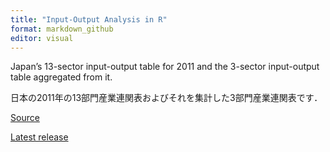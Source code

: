 ```yaml
---
title: "Input-Output Analysis in R"
format: markdown_github
editor: visual
---
```


Japan's 13-sector input-output table for 2011 and the 3-sector input-output table aggregated from it.

日本の2011年の13部門産業連関表およびそれを集計した3部門産業連関表です．

[Source](https://www.e-stat.go.jp/dbview?sid=0003119272)

[Latest release](https://github.com/UchidaMizuki/blog-ioanalysis-in-r/releases/tag/v1.0.0)
